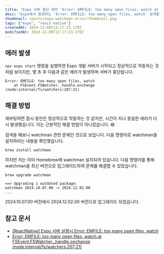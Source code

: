 ```yaml
---
title: "Expo 서버 중단 에러 'Error: EMFILE: too many open files, watch at FSEvent.FSWatcher._handle.onchange (node:internal/fs/watchers:207:21)' 해결"
desc: "Expo에서 발생하는 'Error: EMFILE: too many open files, watch' 문제를 watchman 업그레이드를 통해 해결하는 방법을 소개합니다."
thumbnail: /posts/expo-watchman-error/thumbnail.png
tags: ["expo", "react-native"]
createdAt: 2024-12-09T13:17:23.170Z
modifiedAt: 2024-12-09T13:17:23.170Z
---
```


## 에러 발생

`npx expo start` 명령을 실행하면 Expo 개발 서버가 시작되고 정상적으로 작동하는 것처럼 보이지만, 몇 초 후 다음과 같은 에러가 발생하며 서버가 중단됩니다.

```shell
Error: EMFILE: too many open files, watch
    at FSEvent.FSWatcher._handle.onchange (node:internal/fs/watchers:207:21)
```

## 해결 방법

재부팅하면 잠시 동안은 정상적으로 작동하는 것 같지만, 시간이 지나 동일한 에러가 다시 발생했습니다.
이는 근본적인 해결 방법이 아니었습니다. 😅

검색을 해보니 watchman 관련 문제인 것으로 보입니다.
다음 명령어로 watchman을 설치하라는 내용을 확인했습니다.

```shell
brew install watchman
```

하지만 저는 이미 Homebrew에 watchman 설치되어 있습니다.
다음 명령어를 통해 watchman을 최신 버전으로 업그레이드하여 문제를 해결할 수 있었습니다.

```shell {1}
brew upgrade watchman

==> Upgrading 1 outdated package:
watchman 2024.10.07.00 -> 2024.12.02.00
...
```

<Callout type="normal">
  2024.10.07.00 버전에서 2024.12.02.00 버전으로 업그레이드 되었습니다.
</Callout>

## 참고 문서

- [[ReactNative] Expo 서버 실행시 Error: EMFILE: too many open files, watch](https://i-ten.tistory.com/268)
- [Error: EMFILE: too many open files, watch at FSEvent.FSWatcher.\_handle.onchange (node:internal/fs/watchers:207:21)](https://www.reddit.com/r/react/comments/1bksaiy/error_emfile_too_many_open_files_watch_at/)
